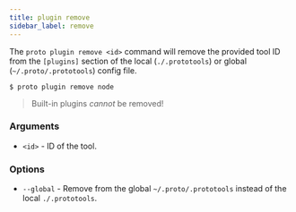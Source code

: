 ```yaml
---
title: plugin remove
sidebar_label: remove
---
```



<VersionLabel version="0.23.0" header />

The `proto plugin remove <id>` command will remove the provided tool ID from the `[plugins]` section
of the local (`./.prototools`) or global (`~/.proto/.prototools`) config file.

```shell
$ proto plugin remove node
```

> Built-in plugins _cannot_ be removed!

### Arguments

- `<id>` - ID of the tool.

### Options

- `--global` - Remove from the global `~/.proto/.prototools` instead of the local `./.prototools`.
